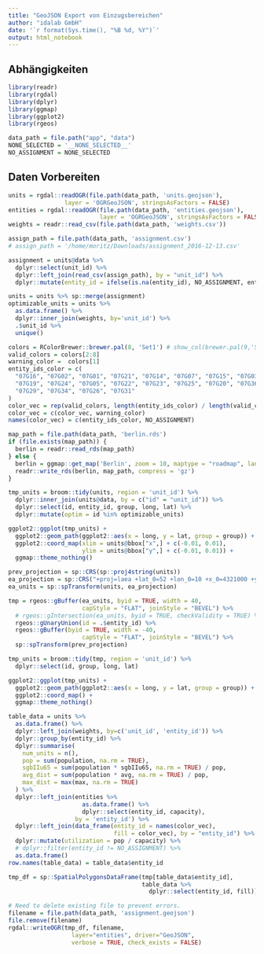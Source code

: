 ```yaml
---
title: "GeoJSON Export von Einzugsbereichen"
author: "idalab GmbH"
date: '`r format(Sys.time(), "%B %d, %Y")`'
output: html_notebook
---
```


## Abhängigkeiten

```r
library(readr)
library(rgdal)
library(dplyr)
library(ggmap)
library(ggplot2)
library(rgeos)
```

```r
data_path = file.path("app", "data")
NONE_SELECTED = '__NONE_SELECTED__'
NO_ASSIGNMENT = NONE_SELECTED
```

## Daten Vorbereiten

```r
units = rgdal::readOGR(file.path(data_path, 'units.geojson'),
                layer = 'OGRGeoJSON', stringsAsFactors = FALSE)
entities = rgdal::readOGR(file.path(data_path, 'entities.geojson'),
                          layer = 'OGRGeoJSON', stringsAsFactors = FALSE)
weights = readr::read_csv(file.path(data_path, 'weights.csv'))

assign_path = file.path(data_path, 'assignment.csv')
# assign_path = '/home/moritz/Downloads/assignment_2016-12-13.csv'

assignment = units@data %>%
  dplyr::select(unit_id) %>%
  dplyr::left_join(read_csv(assign_path), by = "unit_id") %>%
  dplyr::mutate(entity_id = ifelse(is.na(entity_id), NO_ASSIGNMENT, entity_id)) # FIXME necessary?

units = units %>% sp::merge(assignment)
optimizable_units = units %>%
  as.data.frame() %>%
  dplyr::inner_join(weights, by='unit_id') %>%
  .$unit_id %>%
  unique()
```

```r
colors = RColorBrewer::brewer.pal(8, 'Set1') # show_col(brewer.pal(9,'Set1'))
valid_colors = colors[2:8]
warning_color =  colors[1]
entity_ids_color = c(
  "07G16", "07G02", "07G01", "07G21", "07G14", "07G07", "07G15", "07G03", "07G13", "07G12", "07G10", "07G17", "07G06", "07G18",
  "07G19", "07G24", "07G05", "07G22", "07G23", "07G25", "07G20", "07G36", "07G27", "07G37", "07G35", "07G30", "07G28", "07G32",
  "07G29", "07G34", "07G26", "07G31"
)
color_vec = rep(valid_colors, length(entity_ids_color) / length(valid_colors)+1)[1:length(entity_ids_color)]
color_vec = c(color_vec, warning_color)
names(color_vec) = c(entity_ids_color, NO_ASSIGNMENT)
```

```r
map_path = file.path(data_path, 'berlin.rds')
if (file.exists(map_path)) {
  berlin = readr::read_rds(map_path)
} else {
  berlin = ggmap::get_map('Berlin', zoom = 10, maptype = "roadmap", language = "de")
  readr::write_rds(berlin, map_path, compress = 'gz')
}
```

```r
tmp_units = broom::tidy(units, region = 'unit_id') %>%
  dplyr::inner_join(units@data, by = c("id" = "unit_id")) %>%
  dplyr::select(id, entity_id, group, long, lat) %>%
  dplyr::mutate(optim = id %in% optimizable_units)

ggplot2::ggplot(tmp_units) +
  ggplot2::geom_path(ggplot2::aes(x = long, y = lat, group = group)) +
  ggplot2::coord_map(xlim = units@bbox["x",] + c(-0.01, 0.01),
                     ylim = units@bbox["y",] + c(-0.01, 0.01)) +
  ggmap::theme_nothing()
```
```r
prev_projection = sp::CRS(sp::proj4string(units))
ea_projection = sp::CRS("+proj=laea +lat_0=52 +lon_0=10 +x_0=4321000 +y_0=3210000 +ellps=GRS80 +towgs84=0,0,0,0,0,0,0 +units=m +no_defs")
ea_units = sp::spTransform(units, ea_projection)
```

```r
tmp = rgeos::gBuffer(ea_units, byid = TRUE, width = 40,
                     capStyle = "FLAT", joinStyle = "BEVEL") %>%
  # rgeos::gIntersection(ea_units, byid = TRUE, checkValidity = TRUE) %>%
  rgeos::gUnaryUnion(id = .$entity_id) %>%
  rgeos::gBuffer(byid = TRUE, width = -40,
                     capStyle = "FLAT", joinStyle = "BEVEL") %>%
  sp::spTransform(prev_projection)

tmp_units = broom::tidy(tmp, region = 'unit_id') %>%
  dplyr::select(id, group, long, lat)

ggplot2::ggplot(tmp_units) +
  ggplot2::geom_path(ggplot2::aes(x = long, y = lat, group = group)) +
  ggplot2::coord_map() +
  ggmap::theme_nothing()
```

```r
table_data = units %>%
  as.data.frame() %>%
  dplyr::left_join(weights, by=c('unit_id', 'entity_id')) %>%
  dplyr::group_by(entity_id) %>%
  dplyr::summarise(
    num_units = n(),
    pop = sum(population, na.rm = TRUE),
    sgbIIu65 = sum(population * sgbIIu65, na.rm = TRUE) / pop,
    avg_dist = sum(population * avg, na.rm = TRUE) / pop,
    max_dist = max(max, na.rm = TRUE)
  ) %>%
  dplyr::left_join(entities %>%
                     as.data.frame() %>%
                     dplyr::select(entity_id, capacity),
                   by = 'entity_id') %>%
  dplyr::left_join(data_frame(entity_id = names(color_vec),
                              fill = color_vec), by = "entity_id") %>%
  dplyr::mutate(utilization = pop / capacity) %>%
  # dplyr::filter(entity_id != NO_ASSIGNMENT) %>%
  as.data.frame()
row.names(table_data) = table_data$entity_id

tmp_df = sp::SpatialPolygonsDataFrame(tmp[table_data$entity_id],
                                      table_data %>%
                                        dplyr::select(entity_id, fill))

# Need to delete existing file to prevent errors.
filename = file.path(data_path, 'assignment.geojson')
file.remove(filename)
rgdal::writeOGR(tmp_df, filename,
                  layer="entities", driver="GeoJSON",
                  verbose = TRUE, check_exists = FALSE)
```

